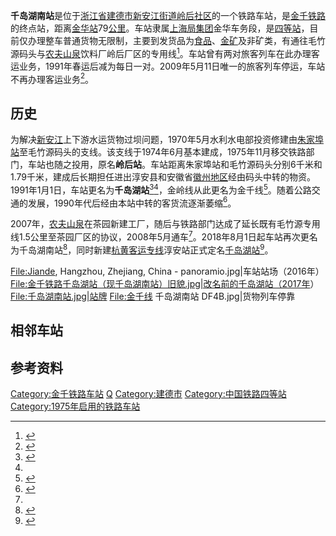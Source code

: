 {{Otheruses|subject=金千铁路上位于建德市的终点站|other=[[杭黄客运专线|杭黄客运专线]]上位于淳安县的车站|千岛湖站}}
{{Infobox China railway station
|车站名称 = 千岛湖南站
|图片= 千岛湖南.jpg
|图片介绍=车站站牌
|其他名称= 岭后站、千岛湖站
|车站名称拼音 = Qiandaohunan
|英文名称 = Qiandaohu'nan Railway Station
|车站代码 = 33356
|电报码 = QHH
|拼音码 = QDN
|车站位置 = [[浙江省|浙江省]][[杭州市|杭州市]][[建德市|建德市]][[新安江街道|新安江街道]]岭后社区
|坐标={{coord|29|29|6.01|N|119|11|47.22|E|format=dms|display=inline,title|type:railwaystation_region:CN}}
|connection=毛竹源码头
|归属 = [[上海铁路局|上海铁路局]]
|车站等级 = [[四等站_(中铁)|四等站]]
|线路 = [[金千铁路|金千铁路]]
|tracks=5 
}}
'''千岛湖南站'''是位于[[浙江省|浙江省]][[建德市|建德市]][[新安江街道|新安江街道]][[岭后社区|岭后社区]]的一个铁路车站，是[[金千铁路|金千铁路]]的终点站，距离[[金华站_(浙江)|金华站]]79[[公里|公里]]。车站隶属[[上海局集团|上海局集团]]金华车务段，是[[四等站_(中铁)|四等站]]，目前仅办理整车普通货物无限制，主要到发货品为[[食品|食品]]、[[金矿|金矿]]及非矿类，有通往毛竹源码头与[[农夫山泉|农夫山泉]]饮料厂岭后厂区的专用线<ref name="95306info">{{cite web|url=http://hyfw.95306.cn/hyinfo/action/FwcszsAction_index?type=1|title=营业站服务信息查询|publisher=中国铁路95306网|accessdate=2020-10-13|archive-date=2018-09-14|archive-url=https://web.archive.org/web/20180914133603/http://hyfw.95306.cn/hyinfo/action/FwcszsAction_index?type=1|dead-url=no}}</ref>。车站曾有两对旅客列车在此办理客运业务，1991年春运后减为每日一对。2009年5月11日唯一的旅客列车停运，车站不再办理客运业务<ref name="jddm">{{cite book|author=《建德市地名志》编委会|title=建德市地名志|publisher=方志出版社|year=2015|isbn=978-7-5144-1915-3}}</ref>{{rp|362}}。

==历史==
为解决[[新安江|新安江]]上下游水运货物过坝问题，1970年5月水利水电部投资修建由[[朱家埠站|朱家埠站]]至毛竹源码头的支线。该支线于1974年6月基本建成，1975年11月移交铁路部门，车站也随之投用，原名'''岭后站'''。车站距离朱家埠站和毛竹源码头分别6千米和1.79千米，建成后长期担任进出淳安县和安徽省[[黄山市|徽州地区]]经由码头中转的物资。1991年1月1日，车站更名为'''千岛湖站'''<ref>{{cite book|title=上海铁路局志|publisher=中国铁道出版社|isbn=9787113053802|year=2004}}</ref>{{rp|122}}<ref name="jddm"/>{{rp|362}}，金岭线从此更名为金千线<ref>{{cite web|title=杭州解放至改革开放前城市建设大事记|url=http://www.ccinet.com.cn/n110/n120/c88226/content.html|publisher=杭州城建档案馆|date=2011-12-23|access-date=2018-10-19|archive-url=https://web.archive.org/web/20181019121928/http://www.ccinet.com.cn/n110/n120/c88226/content.html|archive-date=2018-10-19|dead-url=yes}}</ref>。随着公路交通的发展，1990年代后经由本站中转的客货流逐渐萎缩<ref name="Ca">{{cite book|author=《淳安交通志》编纂委员会|title=淳安交通志(1994-2008)|url=http://hzszfzg.wf.sh.cn/local/info.html?id=fz201200974|publisher=方志出版社|year=2011|isbn=978-7-5144-0376-3|via=杭州数字方志馆|access-date=2020-10-13|archive-date=2020-10-18|archive-url=https://web.archive.org/web/20201018014029/http://hzszfzg.wf.sh.cn/local/info.html?id=fz201200974|dead-url=no}}</ref>{{rp|296}}。

2007年，[[农夫山泉|农夫山泉]]在茶园新建工厂，随后与铁路部门达成了延长既有毛竹源专用线1.5公里至茶园厂区的协议，2008年5月通车<ref name="Ca"/>。2018年8月1日起车站再次更名为千岛湖南站<ref>{{cite article|title=中国铁路总公司关于富阳等车站命名和千岛湖站更名的通知|author=中国铁路总公司|year=2018}}</ref>，同时新建[[杭黄客运专线|杭黄客运专线]]淳安站正式定名[[千岛湖站|千岛湖站]]<ref>{{cite news|title=定了！以景区命名的高铁站——“千岛湖站”|url=http://qjwb.zjol.com.cn/html/2018-07/21/content_3678042.htm?div=0|publisher=钱江晚报|date=2018-07-21|accessdate=2018-07-26|archive-date=2018-07-26|archive-url=https://web.archive.org/web/20180726040951/http://qjwb.zjol.com.cn/html/2018-07/21/content_3678042.htm?div=0|dead-url=no}}</ref>。
<gallery>
File:Jiande, Hangzhou, Zhejiang, China - panoramio.jpg|车站站场（2016年）
File:金千铁路千岛湖站（现千岛湖南站）旧貌.jpg|改名前的千岛湖站（2017年）
File:千岛湖南站.jpg|站牌
File:金千线 千岛湖南站 DF4B.jpg|货物列车停靠
</gallery>
==相邻车站==
{{Start rail box|[[File:China_Railways.svg|20px]] [[中国铁路|中国铁路]]}}
{{s-inop|[[朱家埠站|朱家埠站]]|[[金华站|金华站]]方向}}
{{s-line|[[金千铁路|金千铁路]]}}
{{Terminus}}
{{end box}}

==参考资料==
{{reflist}}

{{金千铁路}}
{{杭州铁路车站}}

[[Category:金千铁路车站|Category:金千铁路车站]]
[[Category:杭州市铁路车站|Q]]
[[Category:建德市|Category:建德市]]
[[Category:中国铁路四等站|Category:中国铁路四等站]]
[[Category:1975年启用的铁路车站|Category:1975年启用的铁路车站]]